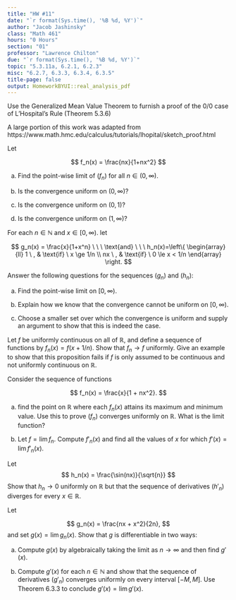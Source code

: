 ```yaml
---
title: "HW #11"
date: "`r format(Sys.time(), '%B %d, %Y')`"
author: "Jacob Jashinsky"
class: "Math 461"
hours: "0 Hours"
section: "01"
professor: "Lawrence Chilton"
due: "`r format(Sys.time(), '%B %d, %Y')`"
topic: "5.3.11a, 6.2.1, 6.2.3"
misc: "6.2.7, 6.3.3, 6.3.4, 6.3.5"
title-page: false
output: HomeworkBYUI::real_analysis_pdf
---
```

<!------------------------------------------------------------------------------>
<!------------------------------- Question 01 ---------------------------------->
<!------------------------------------------------------------------------------>
\exercise{5.3.11a}

Use the Generalized Mean Value Theorem to furnish a proof of the $0/0$ case of L'Hospital's Rule (Theorem 5.3.6) 

A large portion of this work was adapted from https://www.math.hmc.edu/calculus/tutorials/lhopital/sketch_proof.html
\begin{solution}
The Generalized Mean Value theorem states that if $f$ and $g$ are continuous on a closed interval $[a,b]$ and differentiable on the open interval $(a,b)$, then there exists a point $c \in (a,b)$ where 
$$
[f(b) - f(a)]g'(c) = [g(b) - g(a)]f'(c)
$$

For this proof we will assume that that if $f$ and $g$ are continuous on a closed interval $[a,a+h]$ and differentiable on the open interval $(a,a+h)$, where $h >0$. \\

It will also be assumed that $f(a) = g(a) = 0$ and $g'(x) \ne 0$ for all $x \ne a$. Further, let $\lim_{x \to a^+} \frac{f'(x)}{g'(x)} = L$ \\

The generalized mean value theorem applies so it can be said that there exists a $c \in (a,b)$ such that 

$$
\frac{f(a+h) - f(a)}{g(a+h) -g(a)} = \frac{f'(c)}{g'(c)}.
$$
Since $f(a) = g(a) = 0$, it is also that 

$$
\frac{f(a+h) - f(a)}{g(a+h) -g(a)} = \frac{f(a+h)}{g(a+h)} = \frac{f'(c)}{g'(c)}.  
$$

If $h \to 0+$ from the right then the the interval would become smaller and the $c$ will get closer to the left end of the interval, $a$.

$$
\lim_{h \to 0^+} \frac{f'(c)}{g'(c)} = \lim_{x \to a^+} \frac{f'(x)}{g'(x)}
$$

Similarly it can be said that 

$$
\lim_{h \to 0^+} \frac{f(a)}{g(a)} = \lim_{x \to a^+} \frac{f(x)}{g(x)}
$$

Now since it is true that $\frac{f(a+h)}{g(a+h)} = \frac{f'(c)}{g'(c)}$, it follows that we can equate the two equations above as follows,

$$
\lim_{x \to a^+} \frac{f'(x)}{g'(x)} =  \lim_{x \to a^+} \frac{f(x)}{g(x)} = L.
$$
The same argument can be applied with left hand limits if the interval was $(a+h, a)$. Thus the limits together finish the proof. 
\end{solution}


\newpage
<!------------------------------------------------------------------------------>
<!------------------------------- Question 02 ---------------------------------->
<!------------------------------------------------------------------------------>
\exercise{6.2.1}

Let 

$$
f_n(x) = \frac{nx}{1+nx^2}
$$

a) Find the point-wise limit of $(f_n)$ for all $n \in (0, \infty)$.

\begin{solution}
$$
f = \lim \frac{nx}{1+nx^2} = \lim \frac{x}{x^2} = \frac{1}{x}
$$
\end{solution}



b) Is the convergence uniform on $(0, \infty)$?

\begin{solution}
$$
\begin{aligned}
|f_n(x) - f(x)| &< \epsilon \\
\left| \frac{nx}{1+nx^2} - \frac{1}{x} \right| &< \epsilon \\
\left| \frac{-1}{x+nx^3} \right| &< \epsilon \\
|x+nx^3| &> 1/\epsilon \\
n &> \frac{1}{x^2} \left(\frac{1}{\epsilon x} - 1 \right)
\end{aligned}
$$

Given any $\epsilon$, when $x$ is really large, then a finite $N$ can be found. However, is $x$ is really close to $0$ then no $N$ can be found that would make the statement true. Therefore, $(f_n)$ does not converge uniformly on the interval $(0,\infty)$.     
\end{solution}


c) Is the convergence uniform on $(0, 1)$?

\begin{solution}
Once again note that given $N > \frac{1}{x^2} \left(\frac{1}{\epsilon x} - 1 \right)$, it would be impossible to find an $N$ when $x$ is close to $0$. $(f_n)$ is not uniformly convergent on the interval $(0,1)$. 
\end{solution}


d) Is the convergence uniform on $(1, \infty)$?

\begin{solution}
When $x$ is really large, $N > \frac{1}{x^2} \left(\frac{1}{\epsilon x} - 1 \right)$ then we see that any $N$ will do because the right side of the inequality will becoming negative. \\

So the smaller the $x$ will require a larger $N$. So this means that when $x=1$ we will require an $N$ such that $N > \left(\frac{1}{\epsilon} - 1 \right)$ for any given $\epsilon >0$. Thus it converges uniformly on the interval $(1, \infty)$.
\end{solution}


\newpage
<!------------------------------------------------------------------------------>
<!------------------------------- Question 03 ---------------------------------->
<!------------------------------------------------------------------------------>
\exercise{6.2.3}

For each $n \in \mathbb{N}$ and $x \in [0,\infty)$. let 

$$
g_n(x) = \frac{x}{1+x^n} \ \ \ \text{and} \ \ \  
h_n(x)=\left\{
\begin{array}{ll}
      1 \ , &  \text{if} \ x \ge 1/n  \\
      nx \ , & \text{if} \ 0 \le x < 1/n
\end{array} 
\right.
$$

Answer the following questions for the sequences $(g_n)$ and $(h_n)$:

a) Find the point-wise limit on $[0,\infty)$.

\begin{solution}
x<1
\end{solution}



b) Explain how we know that the convergence cannot be uniform on $[0,\infty)$.

\begin{solution}
x<1
\end{solution}



c) Choose a smaller set over which the convergence is uniform and supply an argument to show that this is indeed the case. 


\begin{solution}
x<1
\end{solution}


\newpage
<!------------------------------------------------------------------------------>
<!------------------------------- Question 04 ---------------------------------->
<!------------------------------------------------------------------------------>
\exercise{6.2.7}

Let $f$ be uniformly continuous on all of $\mathbb{R}$, and define a sequence of functions by $f_n(x) = f(x+1/n)$. Show that $f_n \to f$ uniformly. Give an example to show that this proposition fails if $f$ is only assumed to be continuous and not uniformly continuous on $\mathbb{R}$. 


\begin{solution}
Let $f$ be uniform and $f_n(x) = f(x+1/n)$. Since $f$ is uniform there exists an $x,y \in \mathbb{R}$ such that $|y-x| < \delta$ implies that $|f(y) - f(x)| < \epsilon$

Let $|y-x| < \delta$ for every $\epsilon > 0$. Further let $y = x + 1/n$.   

$$
\begin{aligned}
|y - x| < \delta  &\Rightarrow |f(y) - f(x)| < \epsilon \\
|x + \frac{1}{n} - x| < \delta & \Rightarrow |f(1+\frac{1}{n}) - f(x)| < \epsilon \\
|x + \frac{1}{n} - x| < \delta & \Rightarrow |f_n(x) - f(x)| < \epsilon \\
\end{aligned}
$$
Thus $(f_n) \to f$ uniformly. 

$$
f(1 + 1/n) = f_n(x) \\
(x+1/n)^3 = f_n(x)
$$
\end{solution}


\newpage
<!------------------------------------------------------------------------------>
<!------------------------------- Question 05 ---------------------------------->
<!------------------------------------------------------------------------------>
\exercise{6.3.3}

Consider the sequence of functions

$$
f_n(x) = \frac{x}{1 + nx^2}.
$$

a) find the point on $\mathbb{R}$ where each $f_n(x)$ attains its maximum and minimum value. Use this to prove $(f_n)$ converges uniformly on $\mathbb{R}$. What is the limit function?

\begin{solution}
A function will attain its maximum and minimum values when $f_n' = 0$. 
$$
f_n' = \frac{(1+nx^2)(1) - (x)(2nx)}{(1+nx^2)^2} = \frac{1-nx^2}{(1+nx^2)^2} 
$$
Now to obtain the points where each $f_n$ reaches a maximum and minimum let $f_n' = 0$.

$$
\begin{aligned}
\frac{1-nx^2}{(1+nx^2)^2} &= 0 \\
1-nx^2 &= 0 \\
x^2 &= 1/n \\
x &= \pm \sqrt{1/n}
\end{aligned}
$$

The derivative obtains negative values when left of $-\sqrt{1/n}$ and to the right of $\sqrt{1/n}$. The derivative obtains positive values between $-\sqrt{1/n}$ and $\sqrt{1/n}$.Thus $(f_n)$ attains a minimum when $a = -\sqrt{1/n}$ and a maximum when $b = \sqrt{1/n}$. \\

Also, note that the value of the maximum or minimum is 
$$
\left| f_n \left( \frac{1}{\sqrt{n}} \right) \right| = \left| \frac{\frac{1}{\sqrt{n}}}{1+n\frac{1}{\sqrt{n}^2}} \right| = \left| \frac{1}{2\sqrt{n}} \right|. 
$$

As $n$ gets large, then $a$ and $b$ get closer to 0. However, as $a,b$ gets closer 0, then $f_n (a), f_n (b)$ also gets closer to 0. This means that the sequence of functions are converging to 0. \\

To prove that the function is uniformly converging to 0, let $\epsilon > 0$ and $n > N > \frac{1}{4\epsilon^2}$. 

$$
\begin{aligned}
n &> \frac{1}{4\epsilon^2} \\
\frac{1}{2\sqrt{n}} &< \epsilon \\
\left| \frac{x}{1 + nx^2} \right| < \left| \frac{1}{2\sqrt{n}} \right| &< |\epsilon| \\
\left| \frac{x}{1 + nx^2} - 0 \right| &< |\epsilon| \\
\end{aligned}
$$
Thus $(f_n) \to 0$ uniformly. 
\end{solution}

\newpage

b) Let $f = \lim f_n$. Compute $f'_n(x)$ and find all the values of $x$ for which $f'(x) = \lim f'_n(x)$.

\begin{solution}
Let $f = \lim f_n = 0$. 

$$
f'_n(x) = \frac{1-nx^2}{(1+nx^2)^2} = \frac{1-nx^2}{(1+2nx^2 + 2n^2x^4)}   
$$
$$
\lim f'_n(x) = \lim \frac{1-nx^2}{(1+2nx^2 + 2n^2x^4)} = \lim \frac{x^2}{(2x^2 + 4nx^4)} = 0
$$
The derivative of the sequene function will converge to 0 for an $x$ for which the function is defined. 
\end{solution}



\newpage
<!------------------------------------------------------------------------------>
<!------------------------------- Question 06 ---------------------------------->
<!------------------------------------------------------------------------------>
\exercise{6.3.4}

Let
$$
h_n(x) = \frac{\sin(nx)}{\sqrt{n}}
$$
Show that $h_n \to 0$ uniformly on $\mathbb{R}$ but that the sequence of derivatives $(h'_n)$ diverges for every $x \in \mathbb{R}$.


\begin{solution}
To prove that $h_n$ converges uniformly it must be shown that whenever $n > N > \left(\frac{1}{\epsilon} \right)^2$ then $|h_n(x) - h(x) | < \epsilon$.

$$
\begin{aligned}
n &> \left(\frac{1}{\epsilon} \right)^2 \\
n &> \left(\frac{1}{\epsilon} \right)^2 \ge \left(\frac{\sin(nx)}{\epsilon} \right)^2 \\
\sqrt{n} &>  \frac{|\sin(nx)|}{\epsilon}  \\
\frac{\sqrt{n}}{|\sin(nx)|} &> \frac{1}{\epsilon} \\
\left| \frac{\sin(nx)}{\sqrt{n}} - 0 \right| &< \epsilon 
\end{aligned}
$$
Thus $(h_n) \to 0$ uniformly.

The derivative of $(h_n)$ is the equal to the following,
$$
h'_n(x) = \frac{n\cos(nx)}{\sqrt{n}}
$$
Now we will see that limit of $(h'_n)$ diverges for all $x \in \mathbb{R}$. 

$$
\lim_{n \to \infty} \frac{n\cos(nx)}{\sqrt{n}} = \lim_{n \to \infty} \sqrt{n}\cos(nx) = \infty
$$
This is true because $\cos(nx)$ is bounded by $[-1,1]$, but $\sqrt{n}$ will grow. If $nx$ is a multiple of $\pi/2, 3\pi/2$ then $\cos(nx) = 0$, however $nx$ is never always a multiple of $\pi/2, 3\pi/2$. The function will then oscillate in those cases, but this is also diverging.  \\

Therefore as $n \to \infty$, then $(h'_n) \to \infty$.    
\end{solution}


\newpage
<!------------------------------------------------------------------------------>
<!------------------------------- Question 07 ---------------------------------->
<!------------------------------------------------------------------------------>
\exercise{6.3.5}

Let 

$$
g_n(x) = \frac{nx + x^2}{2n},
$$
and set $g(x) = \lim g_n(x)$. Show that $g$ is differentiable in two ways:

a) Compute $g(x)$ by algebraically taking the limit as $n \to \infty$ and then find $g'(x)$.

\begin{solution}
$$
\lim \frac{nx + x^2}{2n} = \lim \frac{x}{2} = \frac{x}{2}
$$
Since $g(x) = x/2$, then $g'(x) = 1/2$.
\end{solution}


b) Compute $g'(x)$ for each $n \in \mathbb{N}$ and show that the sequence of derivatives $(g'_n)$ converges uniformly on every interval $[-M,M]$. Use Theorem 6.3.3 to conclude $g'(x) = \lim g'(x)$.

\begin{solution}

$$
\frac{d}{dx} \left[ \frac{nx + x^2}{2n} \right] = \frac{1}{2n} \cdot \frac{d}{dx} \left[nx + x^2   \right] = \frac{n + 2x}{2n}
$$

Now I will show that $(f'_n) \to 1/2$ uniformly on the closed interval $[-M,M]$. Let $n > N > |M|/\epsilon$.

$$
\begin{aligned}
n &> \frac{|M|}{\epsilon} \\
\left| \frac{M}{n}\right| &< \epsilon \\
\left| \frac{x}{n} \right| \le \left| \frac{M}{n}\right| &< \epsilon \\
\left| \frac{n+ 2x - n}{2n} \right| &< \epsilon \\
\left| \frac{n+ 2x}{2n} - \frac{n}{2n} \right| &< \epsilon \\
\left| \frac{n+ 2x}{2n} - \frac{1}{2} \right| &< \epsilon \\
\end{aligned}
$$
Thus $(g'_n) \to 1/2$ uniformly on the closed interval $[0M,M]$. 

Now assume a point $x_0$ such that $x_0 \in [-M,M]$. Below we see that if we fix $x$ at the point $x_0$ the sequence of function is still uniformly convergent.

$$
\begin{aligned}
n &> \frac{|M|}{\epsilon} \\
\left| \frac{x_0}{n} \right| \le \left| \frac{M}{n}\right| &< \epsilon \\
\left| \frac{n+ 2x - n}{2n} \right| &< \epsilon \\
\left| \frac{n+ 2x_0}{2n} - \frac{1}{2} \right| &< \epsilon \\
\end{aligned}
$$
Theorem 6.3.3 can now apply because $(f_n)$ is differentiable, defined on the closed interval $[-M,M]$ and $(g'_n)$ was proven to be converging uniformly. Also, there exists a point $x_0 \in [-M,M]$ for which $g_n(x_0$ is convergent. \\

Thus by the theorem 6.3.3, $g$ is differentiable. Therefore $g' = 1/2$ and $\lim g'_n(x) = 1/2$, which implies $(g'_n) \to g'$.
\end{solution}

